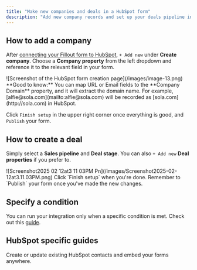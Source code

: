 ```yaml
---
title: "Make new companies and deals in a HubSpot form"
description: "Add new company records and set up your deals pipeline in HubSpot through Fillout forms. "
---
```


## How to add a company

After [connecting your Fillout form to HubSpot](/hubspot), `+ Add new` under **Create company**. Choose a **Company property** from the left dropdown and reference it to the relevant field in your form.

<Frame>
  ![Screenshot of the HubSpot form creation page](/images/image-13.png)
</Frame>

<Check>
  **Good to know:** You can map URL or Email fields to the **Company Domain** property, and it will extract the domain name. For example, [alfie@sola.com](mailto:alfie@sola.com) will be recorded as [sola.com](http://sola.com) in HubSpot.
</Check>

Click `Finish setup` in the upper right corner once everything is good, and `Publish` your form.

## How to create a deal

Simply select a **Sales pipeline** and **Deal stage**. You can also `+ Add new` **Deal properties** if you prefer to.

<Frame>
  ![Screenshot2025 02 12at3 11 03PM Pn](/images/Screenshot2025-02-12at3.11.03PM.png)
</Frame>
Click `Finish setup` when you're done. Remember to `Publish` your form once you've made the new changes.

## Specify a condition

You can run your integration only when a specific condition is met. Check out this [guide](/conditional-integration).

## HubSpot specific guides

<CardGroup cols={3}>
  <Card title="Create a HubSpot form" icon="hubspot" iconType="regular" color="#FFC738" href="/hubspot">
    Create or update existing HubSpot contacts and embed your forms anywhere.
  </Card>
</CardGroup>
